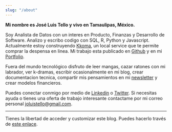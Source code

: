 ```yaml
---
slug: "/about"
---
```


**Mi nombre es José Luis Tello y vivo en Tamaulipas, México.** 

Soy Analista de Datos con un interes en Producto, Finanzas y Desarrollo de Software. Analizo y escribo codigo con SQL, R, Python y Javascript. Actualmente estoy construyendo [Kkoma](https://github.com/joseluistello/Kkoma-Food), un local service que te permite comprar la despensa en linea. Mi trabajo esta publicado en [Github](https://github.com/joseluistello) y en mi [Portfolio](https://joseluistello.github.io/).

Fuera del mundo tecnológico disfruto de leer mangas, cazar ratones con mi labrador, ver k-dramas, escribir ocasionalmente en mi blog, crear documentacion tecnica, compartir mis pensamientos en mi [newsletter](https://simplificandola.substack.com/about?utm_source=menu-dropdown) y crear modelos financieros.

Puedes conectar conmigo por medio de [Linkedin](https://www.linkedin.com/in/joseluistello/) o [Twitter](https://twitter.com/jotaele_tello). Si necesitas ayuda o tienes una oferta de trabajo interesante contactame por mi correo personal joluistello@gmail.com.

---

Tienes la libertad de acceder y customizar este blog. Puedes hacerlo través de [este enlace](https://github.com/joseluistello/Blog).




